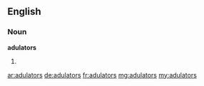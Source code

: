 ==English==

===Noun===
'''adulators'''
# {{plural of|adulator}}

[[ar:adulators]]
[[de:adulators]]
[[fr:adulators]]
[[mg:adulators]]
[[my:adulators]]
